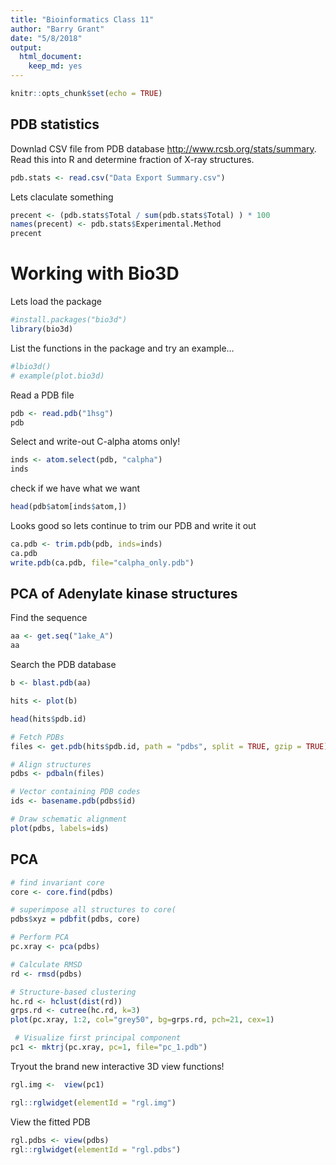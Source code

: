 ```yaml
---
title: "Bioinformatics Class 11"
author: "Barry Grant"
date: "5/8/2018"
output: 
  html_document: 
    keep_md: yes
---
```


```r
knitr::opts_chunk$set(echo = TRUE)
```

## PDB statistics

Downlad CSV file from PDB database <http://www.rcsb.org/stats/summary>. Read this into R and determine fraction of X-ray structures.

```r
pdb.stats <- read.csv("Data Export Summary.csv")
```

Lets claculate something

```r
precent <- (pdb.stats$Total / sum(pdb.stats$Total) ) * 100
names(precent) <- pdb.stats$Experimental.Method
precent
```


# Working with Bio3D

Lets load the package

```r
#install.packages("bio3d")
library(bio3d)
```

List the functions in the package and try an example...

```r
#lbio3d()
# example(plot.bio3d)
```

Read a PDB file

```r
pdb <- read.pdb("1hsg")
pdb
```

Select and write-out C-alpha atoms only!

```r
inds <- atom.select(pdb, "calpha")
inds
```

check if we have what we want

```r
head(pdb$atom[inds$atom,])
```

Looks good so lets continue to trim our PDB and write it out

```r
ca.pdb <- trim.pdb(pdb, inds=inds)
ca.pdb
write.pdb(ca.pdb, file="calpha_only.pdb")
```


## PCA of Adenylate kinase structures

Find the sequence

```r
aa <- get.seq("1ake_A")
aa
```


Search the PDB database

```r
b <- blast.pdb(aa)
```



```r
hits <- plot(b)
```


```r
head(hits$pdb.id)
```


```r
# Fetch PDBs
files <- get.pdb(hits$pdb.id, path = "pdbs", split = TRUE, gzip = TRUE)
```


```r
# Align structures
pdbs <- pdbaln(files)

# Vector containing PDB codes
ids <- basename.pdb(pdbs$id)

# Draw schematic alignment
plot(pdbs, labels=ids)
```





## PCA

```r
# find invariant core
core <- core.find(pdbs)

# superimpose all structures to core(
pdbs$xyz = pdbfit(pdbs, core)

# Perform PCA
pc.xray <- pca(pdbs)
```


```r
# Calculate RMSD
rd <- rmsd(pdbs)

# Structure-based clustering 
hc.rd <- hclust(dist(rd))
grps.rd <- cutree(hc.rd, k=3)
plot(pc.xray, 1:2, col="grey50", bg=grps.rd, pch=21, cex=1)

```


```r
 # Visualize first principal component 
pc1 <- mktrj(pc.xray, pc=1, file="pc_1.pdb")
```

Tryout the brand new interactive 3D view functions!

```r
rgl.img <-  view(pc1)

rgl::rglwidget(elementId = "rgl.img")
```


View the fitted PDB

```r
rgl.pdbs <- view(pdbs)
rgl::rglwidget(elementId = "rgl.pdbs")
```





